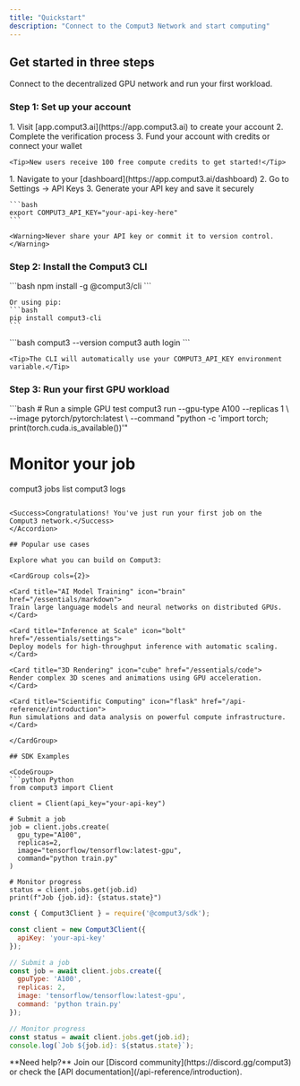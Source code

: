 ```yaml
---
title: "Quickstart"
description: "Connect to the Comput3 Network and start computing"
---
```


## Get started in three steps

Connect to the decentralized GPU network and run your first workload.

### Step 1: Set up your account

<AccordionGroup>
  <Accordion icon="user-plus" title="Create your Comput3 account">
    1. Visit [app.comput3.ai](https://app.comput3.ai) to create your account
    2. Complete the verification process
    3. Fund your account with credits or connect your wallet
    
    <Tip>New users receive 100 free compute credits to get started!</Tip>
  </Accordion>
  <Accordion icon="key" title="Get your API credentials">
    1. Navigate to your [dashboard](https://app.comput3.ai/dashboard)
    2. Go to Settings → API Keys
    3. Generate your API key and save it securely
    
    ```bash
    export COMPUT3_API_KEY="your-api-key-here"
    ```
    
    <Warning>Never share your API key or commit it to version control.</Warning>
  </Accordion>
</AccordionGroup>

### Step 2: Install the Comput3 CLI

<AccordionGroup>
  <Accordion icon="download" title="Install via npm">
    ```bash
    npm install -g @comput3/cli
    ```
    
    Or using pip:
    ```bash
    pip install comput3-cli
    ```
  </Accordion>
  <Accordion icon="terminal" title="Verify installation">
    ```bash
    comput3 --version
    comput3 auth login
    ```
    
    <Tip>The CLI will automatically use your COMPUT3_API_KEY environment variable.</Tip>
  </Accordion>
</AccordionGroup>

### Step 3: Run your first GPU workload

<Accordion icon="rocket" title="Deploy a sample job">
  ```bash
  # Run a simple GPU test
  comput3 run --gpu-type A100 --replicas 1 \
    --image pytorch/pytorch:latest \
    --command "python -c 'import torch; print(torch.cuda.is_available())'"
  
  # Monitor your job
  comput3 jobs list
  comput3 logs <job-id>
  ```
  
  <Success>Congratulations! You've just run your first job on the Comput3 network.</Success>
</Accordion>

## Popular use cases

Explore what you can build on Comput3:

<CardGroup cols={2}>

<Card title="AI Model Training" icon="brain" href="/essentials/markdown">
  Train large language models and neural networks on distributed GPUs.
</Card>

<Card title="Inference at Scale" icon="bolt" href="/essentials/settings">
  Deploy models for high-throughput inference with automatic scaling.
</Card>

<Card title="3D Rendering" icon="cube" href="/essentials/code">
  Render complex 3D scenes and animations using GPU acceleration.
</Card>

<Card title="Scientific Computing" icon="flask" href="/api-reference/introduction">
  Run simulations and data analysis on powerful compute infrastructure.
</Card>

</CardGroup>

## SDK Examples

<CodeGroup>
```python Python
from comput3 import Client

client = Client(api_key="your-api-key")

# Submit a job
job = client.jobs.create(
    gpu_type="A100",
    replicas=2,
    image="tensorflow/tensorflow:latest-gpu",
    command="python train.py"
)

# Monitor progress
status = client.jobs.get(job.id)
print(f"Job {job.id}: {status.state}")
```

```javascript Node.js
const { Comput3Client } = require('@comput3/sdk');

const client = new Comput3Client({ 
  apiKey: 'your-api-key' 
});

// Submit a job
const job = await client.jobs.create({
  gpuType: 'A100',
  replicas: 2,
  image: 'tensorflow/tensorflow:latest-gpu',
  command: 'python train.py'
});

// Monitor progress
const status = await client.jobs.get(job.id);
console.log(`Job ${job.id}: ${status.state}`);
```
</CodeGroup>

<Note>
  **Need help?** Join our [Discord community](https://discord.gg/comput3) or check the [API documentation](/api-reference/introduction).
</Note>